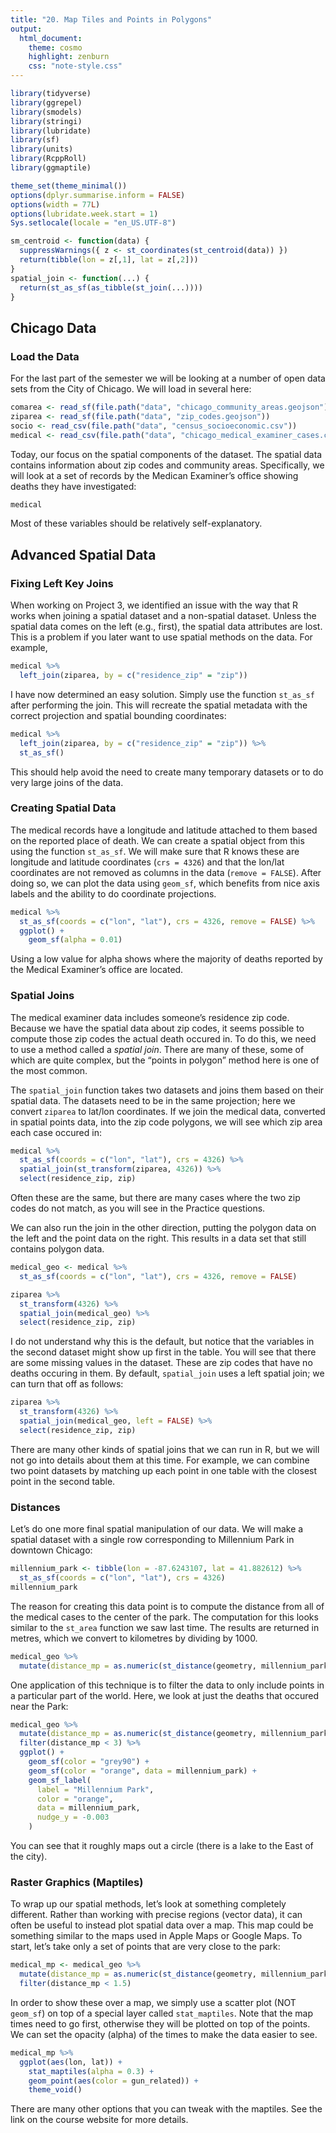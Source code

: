 ```yaml
---
title: "20. Map Tiles and Points in Polygons"
output:
  html_document:
    theme: cosmo
    highlight: zenburn
    css: "note-style.css"
---
```


```r
library(tidyverse)
library(ggrepel)
library(smodels)
library(stringi)
library(lubridate)
library(sf)
library(units)
library(RcppRoll)
library(ggmaptile)

theme_set(theme_minimal())
options(dplyr.summarise.inform = FALSE)
options(width = 77L)
options(lubridate.week.start = 1)
Sys.setlocale(locale = "en_US.UTF-8")

sm_centroid <- function(data) {
  suppressWarnings({ z <- st_coordinates(st_centroid(data)) })
  return(tibble(lon = z[,1], lat = z[,2]))
}
spatial_join <- function(...) {
  return(st_as_sf(as_tibble(st_join(...))))
}
```

## Chicago Data

### Load the Data

For the last part of the semester we will be looking at a number of open
data sets from the City of Chicago. We will load in several here:

```r
comarea <- read_sf(file.path("data", "chicago_community_areas.geojson"))
ziparea <- read_sf(file.path("data", "zip_codes.geojson"))
socio <- read_csv(file.path("data", "census_socioeconomic.csv"))
medical <- read_csv(file.path("data", "chicago_medical_examiner_cases.csv.gz"))
```

Today, our focus on the spatial components of the dataset. The spatial data
contains information about zip codes and community areas. Specifically, we
will look at a set of records by the Medican Examiner's office showing
deaths they have investigated:

```r
medical
```

Most of these variables should be relatively self-explanatory.

## Advanced Spatial Data

### Fixing Left Key Joins

When working on Project 3, we identified an issue with the way that R works
when joining a spatial dataset and a non-spatial dataset. Unless the spatial
data comes on the left (e.g., first), the spatial data attributes are lost.
This is a problem if you later want to use spatial methods on the data. For
example,

```r
medical %>%
  left_join(ziparea, by = c("residence_zip" = "zip"))
```

I have now determined an easy solution. Simply use the function `st_as_sf` after
performing the join. This will recreate the spatial metadata with the correct
projection and spatial bounding coordinates:

```r
medical %>%
  left_join(ziparea, by = c("residence_zip" = "zip")) %>%
  st_as_sf()
```

This should help avoid the need to create many temporary datasets or to do
very large joins of the data.

### Creating Spatial Data

The medical records have a longitude and latitude attached to them based on the
reported place of death. We can create a spatial object from this using the
function `st_as_sf`. We will make sure that R knows these are longitude and
latitude coordinates (`crs = 4326`) and that the lon/lat coordinates are not
removed as columns in the data (`remove = FALSE`). After doing so, we can plot
the data using `geom_sf`, which benefits from nice axis labels and the ability
to do coordinate projections.

```r
medical %>%
  st_as_sf(coords = c("lon", "lat"), crs = 4326, remove = FALSE) %>%
  ggplot() +
    geom_sf(alpha = 0.01)
```

Using a low value for alpha shows where the majority of deaths reported by
the Medical Examiner's office are located.

### Spatial Joins

The medical examiner data includes someone's residence zip code. Because we
have the spatial data about zip codes, it seems possible to compute those
zip codes the actual death occured in. To do this, we need to use a method
called a *spatial join*. There are many of these, some of which are quite
complex, but the "points in polygon" method here is one of the most common.

The `spatial_join` function takes two datasets and joins them based on their
spatial data. The datasets need to be in the same projection; here we convert
`ziparea` to lat/lon coordinates. If we join the medical data, converted in
spatial points data, into the zip code polygons, we will see which zip area
each case occured in:

```r
medical %>%
  st_as_sf(coords = c("lon", "lat"), crs = 4326) %>%
  spatial_join(st_transform(ziparea, 4326)) %>%
  select(residence_zip, zip)
```

Often these are the same, but there are many cases where the two zip codes do
not match, as you will see in the Practice questions.

We can also run the join in the other direction, putting the polygon data on
the left and the point data on the right. This results in a data set that still
contains polygon data.

```r
medical_geo <- medical %>%
  st_as_sf(coords = c("lon", "lat"), crs = 4326, remove = FALSE)

ziparea %>%
  st_transform(4326) %>%
  spatial_join(medical_geo) %>%
  select(residence_zip, zip)
```

I do not understand why this is the default, but notice that the variables in the
second dataset might show up first in the table. You will see that there are some
missing values in the dataset. These are zip codes that have no deaths occuring in
them. By default, `spatial_join` uses a left spatial join; we can turn that off
as follows:

```r
ziparea %>%
  st_transform(4326) %>%
  spatial_join(medical_geo, left = FALSE) %>%
  select(residence_zip, zip)
```

There are many other kinds of spatial joins that we can run in R, but we will not
go into details about them at this time. For example, we can combine two point
datasets by matching up each point in one table with the closest point in the
second table.

### Distances

Let's do one more final spatial manipulation of our data. We will make
a spatial dataset with a single row corresponding to Millennium Park in
downtown Chicago:

```r
millennium_park <- tibble(lon = -87.6243107, lat = 41.882612) %>%
  st_as_sf(coords = c("lon", "lat"), crs = 4326)
millennium_park
```

The reason for creating this data point is to compute the distance from
all of the medical cases to the center of the park. The computation for
this looks similar to the `st_area` function we saw last time. The
results are returned in metres, which we convert to kilometres by
dividing by 1000.

```r
medical_geo %>%
  mutate(distance_mp = as.numeric(st_distance(geometry, millennium_park)) / 1000)
```

One application of this technique is to filter the data to only include points
in a particular part of the world. Here, we look at just the deaths that occured
near the Park:

```r
medical_geo %>%
  mutate(distance_mp = as.numeric(st_distance(geometry, millennium_park)) / 1000) %>%
  filter(distance_mp < 3) %>%
  ggplot() +
    geom_sf(color = "grey90") +
    geom_sf(color = "orange", data = millennium_park) +
    geom_sf_label(
      label = "Millennium Park",
      color = "orange",
      data = millennium_park,
      nudge_y = -0.003
    )
```

You can see that it roughly maps out a circle (there is a lake to the East
of the city).

### Raster Graphics (Maptiles)

To wrap up our spatial methods, let's look at something completely different.
Rather than working with precise regions (vector data), it can often be useful
to instead plot spatial data over a map. This map could be something similar
to the maps used in Apple Maps or Google Maps. To start, let's take only a set
of points that are very close to the park:

```r
medical_mp <- medical_geo %>%
  mutate(distance_mp = as.numeric(st_distance(geometry, millennium_park)) / 1000) %>%
  filter(distance_mp < 1.5)
```

In order to show these over a map, we simply use a scatter plot (NOT `geom_sf`)
on top of a special layer called `stat_maptiles`. Note that the map times need
to go first, otherwise they will be plotted on top of the points. We can set the
opacity (alpha) of the times to make the data easier to see.

```r
medical_mp %>%
  ggplot(aes(lon, lat)) +
    stat_maptiles(alpha = 0.3) +
    geom_point(aes(color = gun_related)) +
    theme_void()
```

There are many other options that you can tweak with the maptiles. See the link on
the course website for more details.
